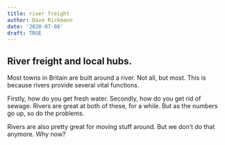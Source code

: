 ```yaml
---
title: river freight
author: Dave Rickmann
date: '2020-07-08'
draft: TRUE
---
```


## River freight and local hubs.

Most towns in Britain are built around a river. Not all, but most.
This is because rivers provide several vital functions. 

Firstly, how do you get fresh water.
Secondly, how do you get rid of sewage.
Rivers are great at both of these, for a while. But as the numbers go up, so do the problems.

Rivers are also pretty great for moving stuff around.
But we don't do that anymore. Why now?

